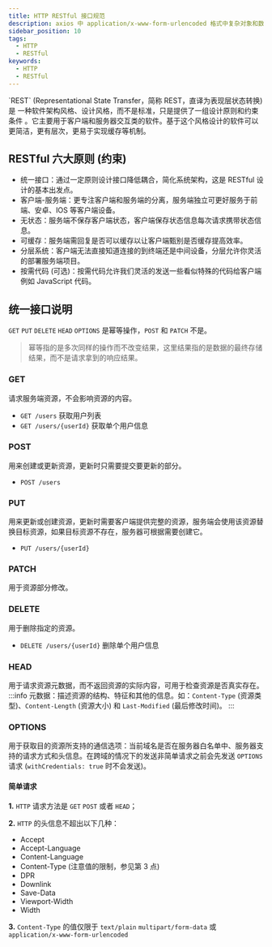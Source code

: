 ```yaml
---
title: HTTP RESTful 接口规范
description: axios 中 application/x-www-form-urlencoded 格式中复杂对象和数组的字符串化问题
sidebar_position: 10
tags:
  - HTTP
  - RESTful
keywords:
  - HTTP
  - RESTful
---
```


<Author cost={5} publish="2023-11-7 21:32" />
`REST` (Representational State Transfer，简称 REST，直译为表现层状态转换) 是<Emphasis>
  一种软件架构风格、设计风格，而不是标准，只是提供了一组设计原则和约束条件
</Emphasis>。它主要用于客户端和服务器交互类的软件。基于这个风格设计的软件可以更简洁，更有层次，更易于实现缓存等机制。

## RESTful 六大原则 (约束)

- 统一接口：通过一定原则设计接口降低耦合，简化系统架构，这是 RESTful 设计的基本出发点。
- 客户端-服务端：更专注客户端和服务端的分离，服务端独立可更好服务于前端、安卓、IOS 等客户端设备。
- 无状态：服务端不保存客户端状态，客户端保存状态信息每次请求携带状态信息。
- 可缓存：服务端需回复是否可以缓存以让客户端甄别是否缓存提高效率。
- 分层系统：客户端无法直接知道连接的到终端还是中间设备，分层允许你灵活的部署服务端项目。
- 按需代码 (可选)：按需代码允许我们灵活的发送一些看似特殊的代码给客户端例如 JavaScript 代码。

## 统一接口说明

`GET` `PUT` `DELETE` `HEAD` `OPTIONS` 是幂等操作，`POST` 和 `PATCH` 不是。

> 幂等指的是多次同样的操作而不改变结果，这里结果指的是数据的最终存储结果，而不是请求拿到的响应结果。

### GET

请求服务端资源，不会影响资源的内容。

- `GET /users` 获取用户列表
- `GET /users/{userId}` 获取单个用户信息

### POST

用来创建或更新资源，更新时只需要提交要更新的部分。

- `POST /users`

### PUT

用来更新或创建资源，更新时需要客户端提供完整的资源，服务端会使用该资源替换目标资源，如果目标资源不存在，服务器可根据需要创建它。

- `PUT /users/{userId}`

### PATCH

用于资源部分修改。

### DELETE

用于删除指定的资源。

- `DELETE /users/{userId}` 删除单个用户信息

### HEAD

用于请求资源元数据，而不返回资源的实际内容，可用于检查资源是否真实存在。
:::info
元数据：描述资源的结构、特征和其他的信息。如：`Content-Type` (资源类型)、`Content-Length` (资源大小) 和 `Last-Modified` (最后修改时间)。
:::

### OPTIONS

用于获取目的资源所支持的通信选项：当前域名是否在服务器白名单中、服务器支持的请求方式和头信息。在跨域的情况下的发送非简单请求之前会先发送 `OPTIONS` 请求 (`withCredentials: true` 时不会发送)。

#### 简单请求

**1.** `HTTP` 请求方法是 `GET` `POST` 或者 `HEAD`；

**2.** `HTTP` 的头信息不超出以下几种：

- Accept
- Accept-Language
- Content-Language
- Content-Type (注意值的限制，参见第 3 点)
- DPR
- Downlink
- Save-Data
- Viewport-Width
- Width

**3.** `Content-Type` 的值仅限于 `text/plain` `multipart/form-data` 或 `application/x-www-form-urlencoded`
